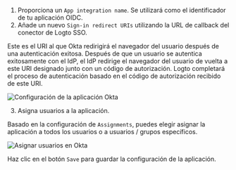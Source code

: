 1. Proporciona un `App integration name`. Se utilizará como el identificador de tu aplicación OIDC.
2. Añade un nuevo `Sign-in redirect URIs` utilizando la URL de callback del conector de Logto SSO.

Este es el URI al que Okta redirigirá el navegador del usuario después de una autenticación exitosa. Después de que un usuario se autentica exitosamente con el IdP, el IdP redirige el navegador del usuario de vuelta a este URI designado junto con un código de autorización. Logto completará el proceso de autenticación basado en el código de autorización recibido de este URI.

<img src="/img/assets/okta_application_settings.webp" alt="Configuración de la aplicación Okta" />

3. Asigna usuarios a la aplicación.

Basado en la configuración de `Assignments`, puedes elegir asignar la aplicación a todos los usuarios o a usuarios / grupos específicos.

<img src="/img/assets/okta_assign_users.webp" alt="Asignar usuarios en Okta" />

Haz clic en el botón `Save` para guardar la configuración de la aplicación.
